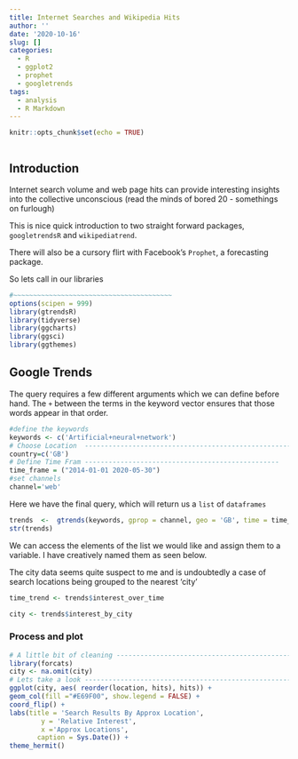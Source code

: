 ```yaml
---
title: Internet Searches and Wikipedia Hits
author: ''
date: '2020-10-16'
slug: []
categories:
  - R
  - ggplot2
  - prophet
  - googletrends
tags:
  - analysis
  - R Markdown
---
```



```r
knitr::opts_chunk$set(echo = TRUE)
```


```r
```


## Introduction 
Internet search volume and web page hits can provide interesting insights into the collective unconscious (read the minds of bored 20 - somethings on furlough) 


This is nice quick introduction to two straight forward packages, `googletrendsR` and `wikipediatrend`. 

There will also be a cursory flirt with Facebook's `Prophet`, a forecasting package.

So lets call in our libraries 
```r

#~~~~~~~~~~~~~~~~~~~~~~~~~~~~~~~~~~~~~~~~
options(scipen = 999)
library(gtrendsR)
library(tidyverse)
library(ggcharts)
library(ggsci)
library(ggthemes)
```


## Google Trends

The query requires a few different arguments which we can define before hand.
The `+` between the terms in the keyword vector ensures that those words appear in that order. 

```r
#define the keywords
keywords <- c('Artificial+neural+network')
# Choose Location  --------------------------------------------------------
country=c('GB')
# Define Time Fram -------------------------------------------------
time_frame = ("2014-01-01 2020-05-30")
#set channels 
channel='web'
```

Here we have the final query, which will return us a `list` of `dataframes`
```r
trends  <-  gtrends(keywords, gprop = channel, geo = 'GB', time = time_frame )
str(trends)
```



We can access the elements of the list we would like and assign them to a variable. I have creatively named them as seen below. 

The city data seems quite suspect to me and is undoubtedly a case of search locations being grouped to the nearest
'city'
```r

time_trend <- trends$interest_over_time

city <- trends$interest_by_city

```


### Process and plot

```r
# A little bit of cleaning ------------------------------------------------
library(forcats)
city <- na.omit(city)
# Lets take a look --------------------------------------------------------
ggplot(city, aes( reorder(location, hits), hits)) +
geom_col(fill ="#E69F00", show.legend = FALSE) +
coord_flip() +
labs(title = 'Search Results By Approx Location',
        y = 'Relative Interest',
        x ='Approx Locations',
       caption = Sys.Date()) +
theme_hermit()

```

